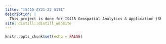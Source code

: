 ```yaml
---
title: "IS415 AY21-22 G1T1"
description: |
  This project is done for IS415 Geospatial Analytics & Application (SMU-X), a module in Singapore Management University (SMU) with the guidance of Professor Kam Tin Seong.
site: distill::distill_website
---
```


```r
knitr::opts_chunk$set(echo = FALSE)
```


